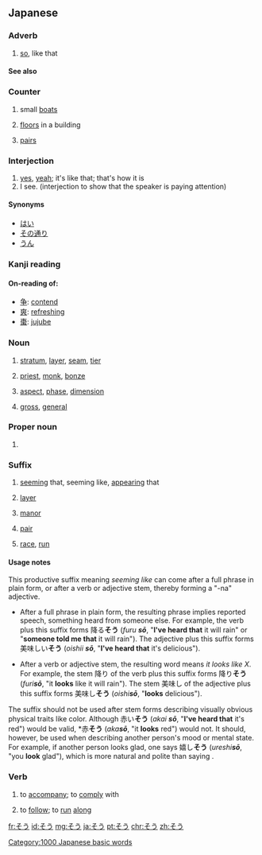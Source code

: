 {{also|Appendix:Variations of "so"|Appendix:Variations of "sou"}}
==Japanese==

===Adverb===
{{ja-pos|adverb}}
# {{ja-def|然う}} [[so]], like that

====See also====
{{Japanese demonstratives}}

===Counter===
{{ja-pos|counter}}

# {{ja-def|艘}} small [[boat]]s
# {{ja-def|層}} [[floor]]s in a building
# {{ja-def|双}} [[pair]]s

===Interjection===
{{ja-pos|interjection}}

# [[yes]], [[yeah]]; it's like that; that's how it is
# I see. (interjection to show that the speaker is paying attention)

====Synonyms====
* [[はい]]
* [[その通り]]
* [[うん]]

===Kanji reading===
{{ja-kanji reading|rom=sō}}

====On-reading of:====
* [[争]]: [[contend]]
* [[爽]]: [[refreshing]]
* [[棗]]: [[jujube]]

===Noun===
{{ja-noun}}

# {{ja-def|層}} [[stratum]], [[layer]], [[seam]], [[tier]]
# {{ja-def|僧}} [[priest]], [[monk]], [[bonze]]
# {{ja-def|相}} [[aspect]], [[phase]], [[dimension]]
# {{ja-def|総}} [[gross]], [[general]]

===Proper noun===
{{ja-pos|proper}}

# {{ja-def|壮}} {{given name|male|lang=ja}}

===Suffix===
{{ja-pos|suffix}}

# [[seem]]ing that, seeming like, [[appear]]ing that 
# {{ja-def|層}} [[layer]] 
# {{ja-def|荘|庄}} [[manor]] 
# {{ja-def|双}} [[pair]]
# {{ja-def|走}} [[race]], [[run]]

====Usage notes====
This productive suffix meaning ''seeming like'' can come after a full phrase in plain form, or after a verb or adjective stem, thereby forming a "-na" adjective.  

* After a full phrase in plain form, the resulting phrase implies reported speech, something heard from someone else.  For example, the verb {{l|ja|降る|tr=''furu'', "to fall from the sky"}} plus this suffix forms 降る'''そう''' (''furu '''sō''''', "'''I've heard that''' it will rain" or "'''someone told me that''' it will rain").  The adjective {{l|ja|美味しい|tr=''oishii'', "delicious"}} plus this suffix forms 美味しい'''そう''' (''oishii '''sō''''', "'''I've heard that''' it's delicious").

* After a verb or adjective stem, the resulting word means ''it looks like X''.  For example, the stem 降り of the verb {{l|ja|降る|tr=''furu'', "to fall from the sky"}} plus this suffix forms 降り'''そう''' (''furi'''sō''''', "it '''looks''' like it will rain").  The stem 美味し of the adjective {{l|ja|美味しい|tr=''oishii'', "delicious"}} plus this suffix forms 美味し'''そう''' (''oishi'''sō''''', "'''looks''' delicious").

The suffix should not be used after stem forms describing visually obvious physical traits like color.  Although 赤い'''そう''' (''akai '''sō''''', "'''I've heard that''' it's red") would be valid, *赤'''そう''' (''aka'''sō''''', "it '''looks''' red") would not.  It should, however, be used when describing another person's mood or mental state.  For example, if another person looks glad, one says 嬉し'''そう''' (''ureshi'''sō''''', "you '''look''' glad"), which is more natural and polite than saying {{l|ja|嬉しい|tr=''ureshii'', "you are glad"}}.

===Verb===
{{ja-verb|type=1}}

# {{ja-def|添う}} to [[accompany]]; to [[comply]] with
# {{ja-def|沿う}} to [[follow]]; to [[run]] [[along]]

[[Category:1000 Japanese basic words]]

[[fr:そう]]
[[id:そう]]
[[mg:そう]]
[[ja:そう]]
[[pt:そう]]
[[chr:そう]]
[[zh:そう]]